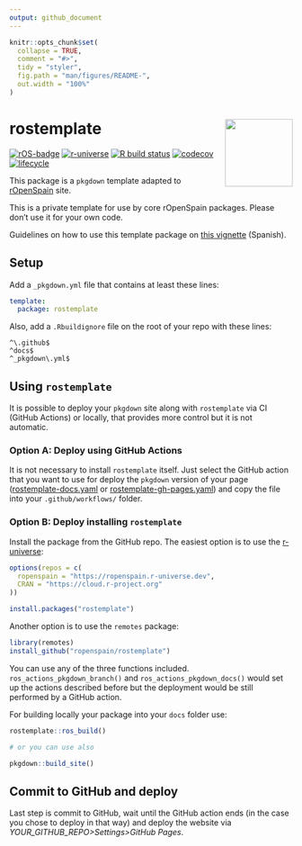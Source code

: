 ```yaml
---
output: github_document
---
```


<!-- README.md is generated from README.Rmd. Please edit that file -->

```r
knitr::opts_chunk$set(
  collapse = TRUE,
  comment = "#>",
  tidy = "styler",
  fig.path = "man/figures/README-",
  out.width = "100%"
)
```

# rostemplate <img src="man/figures/logo.png" align="right" width="120"/>

<!-- badges: start -->
[![rOS-badge](https://ropenspain.github.io/rostemplate/reference/figures/ropenspain-badge.svg)](https://ropenspain.es/)
[![r-universe](https://ropenspain.r-universe.dev/badges/rostemplate)](https://ropenspain.r-universe.dev/)
[![R build status](https://github.com/ropenspain/rostemplate/workflows/R-CMD-check/badge.svg)](https://github.com/ropenspain/rostemplate/actions)
[![codecov](https://codecov.io/gh/ropenspain/rostemplate/branch/main/graph/badge.svg)](https://app.codecov.io/gh/ropenspain/rostemplate)
[![lifecycle](https://lifecycle.r-lib.org/articles/figures/lifecycle-experimental.svg)](https://lifecycle.r-lib.org/articles/stages.html#experimental)
<!-- badges: end -->


This package is a `pkgdown` template adapted to 
[rOpenSpain](https://ropenspain.es/) site.

This is a private template for use by core rOpenSpain packages. 
Please don’t use it for your own code.

Guidelines on how to use this template 
package on 
[this vignette](https://ropenspain.github.io/rostemplate/articles/rostemplate.html) 
(Spanish).

## Setup

Add a `_pkgdown.yml` file that contains at least these lines:

```yaml
template:
  package: rostemplate
```

Also, add a `.Rbuildignore` file on the root of your repo with these lines:

```
^\.github$
^docs$
^_pkgdown\.yml$
```

## Using `rostemplate`

It is possible to deploy your `pkgdown` site along with `rostemplate` via CI 
(GitHub Actions) or locally, that provides more control but it is 
not automatic.

### Option A: Deploy using GitHub Actions

It is not necessary to install `rostemplate` itself. Just select the GitHub
action that you want to use for deploy the `pkgdown` version of your page
([rostemplate-docs.yaml](https://github.com/ropenspain/rostemplate/blob/main/inst/yaml/rostemplate-docs.yaml) or [rostemplate-gh-pages.yaml](https://github.com/ropenspain/rostemplate/blob/main/inst/yaml/rostemplate-gh-pages.yaml)) and copy the file into your 
`.github/workflows/` folder.

### Option B: Deploy installing `rostemplate` 

Install the package from the GitHub repo. The easiest option is to use the [r-universe](https://ropenspain.r-universe.dev/ui#builds):

```r
options(repos = c(
  ropenspain = "https://ropenspain.r-universe.dev",
  CRAN = "https://cloud.r-project.org"
))

install.packages("rostemplate")
```

Another option is to use the `remotes` package:

```r
library(remotes)
install_github("ropenspain/rostemplate")
```

You can use any of the three functions included. `ros_actions_pkgdown_branch()` and 
`ros_actions_pkgdown_docs()` would set up the actions described before but 
the deployment would be still performed by a GitHub action.

For building locally your package into your `docs` folder use:

```r

rostemplate::ros_build()

# or you can use also

pkgdown::build_site()
```

## Commit to GitHub and deploy

Last step is commit to GitHub, wait until the GitHub action ends (in the case
you chose to deploy in that way) and deploy the website via 
*YOUR_GITHUB_REPO>Settings>GitHub Pages*.
